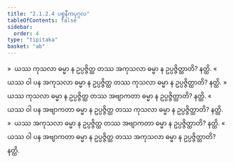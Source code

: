 ```yaml
---
title: "2.1.2.4 ပစ္စနီကပုဂ္ဂလ"
tableOfContents: false
sidebar:
  order: 4
type: "tipitaka"
basket: "ab"
---
```



<DynamicBreadcrumb />

<Division number="51">

<Paragraph number="253">
»  ယဿ ကုသလာ ဓမ္မာ န ဥပ္ပဇ္ဇိတ္ထ တဿ အကုသလာ ဓမ္မာ န ဥပ္ပဇ္ဇိတ္ထာတိ? နတ္ထိ.
</Paragraph>

<Paragraph number="254">
«  ယဿ ဝါ ပန အကုသလာ ဓမ္မာ န ဥပ္ပဇ္ဇိတ္ထ တဿ ကုသလာ ဓမ္မာ န ဥပ္ပဇ္ဇိတ္ထာတိ? နတ္ထိ.
</Paragraph>

<Paragraph number="255">
»  ယဿ ကုသလာ ဓမ္မာ န ဥပ္ပဇ္ဇိတ္ထ တဿ အဗျာကတာ ဓမ္မာ န ဥပ္ပဇ္ဇိတ္ထာတိ? နတ္ထိ.
</Paragraph>

<Paragraph number="256">
«  ယဿ ဝါ ပန အဗျာကတာ ဓမ္မာ န ဥပ္ပဇ္ဇိတ္ထ တဿ ကုသလာ ဓမ္မာ န ဥပ္ပဇ္ဇိတ္ထာတိ? နတ္ထိ.
</Paragraph>

</Division>
<Division number="52">

<Paragraph number="257">
»  ယဿ အကုသလာ ဓမ္မာ န ဥပ္ပဇ္ဇိတ္ထ တဿ အဗျာကတာ ဓမ္မာ န ဥပ္ပဇ္ဇိတ္ထာတိ? နတ္ထိ.
</Paragraph>

<Paragraph number="258">
«  ယဿ ဝါ ပန အဗျာကတာ ဓမ္မာ န ဥပ္ပဇ္ဇိတ္ထ တဿ အကုသလာ ဓမ္မာ န ဥပ္ပဇ္ဇိတ္ထာတိ? နတ္ထိ.
</Paragraph>
</Division>